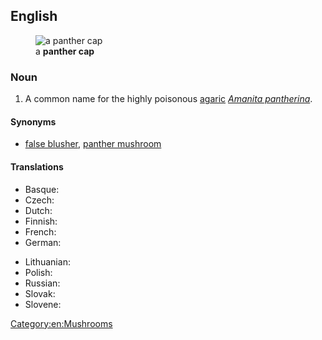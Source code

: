 ==English==
{{wikipedia|Amanita pantherina}}
[[File:Amanita pantherina 2013 G1.jpg|thumb|a '''panther cap''']]
===Noun===
{{en-noun|head=[[panther]] [[cap]]}}

# A common name for the highly poisonous [[agaric]] ''[[Amanita pantherina]]''.

====Synonyms====
* {{sense|''Amanita pantherina''}} [[false blusher]], [[panther mushroom]]

====Translations====
{{trans-top|''Amanita pantherina''}}
* Basque: {{t|eu|lanperna txar}}
* Czech: {{t|cs|muchomůrka tygrovaná}}
* Dutch: {{t|nl|panteramaniet}}
* Finnish: {{t|fi|pantterikärpässieni}}
* French: {{t+|fr|amanite panthère}}
* German: {{t+|de|Pantherpilz}}
{{trans-mid}}
* Lithuanian: {{t|lt|margoji musmirė}}
* Polish: {{t+|pl|muchomor plamisty}}
* Russian: {{t|ru|мухомо́р панте́рный|m|sc=Cyrl|tr=moxomó pantɛ́rnyj}}
* Slovak: {{t|sk|muchotrávka tigrovaná}}
* Slovene: {{t|sl|panterjeva mušnica}}
{{trans-bottom}}

[[Category:en:Mushrooms]]